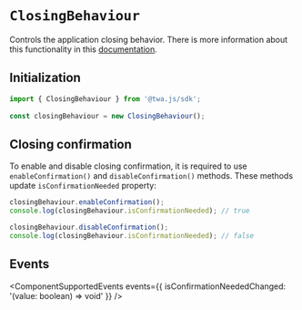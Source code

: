 # `ClosingBehaviour`

Controls the application closing behavior. There is more  information about this functionality in this [documentation](../../../functionality/closing-behavior.mdx).

## Initialization

```typescript  
import { ClosingBehaviour } from '@twa.js/sdk';   
  
const closingBehaviour = new ClosingBehaviour();  
```

## Closing confirmation

To enable and disable closing confirmation, it is required to use `enableConfirmation()` and `disableConfirmation()` methods. These methods update `isConfirmationNeeded` property:

```typescript  
closingBehaviour.enableConfirmation();  
console.log(closingBehaviour.isConfirmationNeeded); // true  

closingBehaviour.disableConfirmation();  
console.log(closingBehaviour.isConfirmationNeeded); // false
```  

## Events

<ComponentSupportedEvents events={{ isConfirmationNeededChanged: '(value: boolean) => void' }} />
